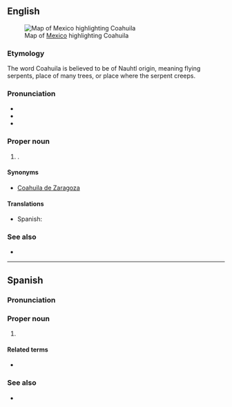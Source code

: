 ==English==
[[File:Mexico map, MX-COA.svg|thumb|Map of [[Mexico]] highlighting Coahuila]]

===Etymology===
The word Coahuila is believed to be of Nauhtl origin, meaning flying serpents, place of many trees, or place where the serpent creeps.

===Pronunciation===
* {{IPA|en|/ˌkoʊəˈwiːlə/}}
* {{rhymes|en|iːlə}}
* {{hyph|en|Co|a|hui|la}}

===Proper noun===
{{en-proper noun}}

# {{place|en|state|c/Mexico}}.

====Synonyms====
* [[Coahuila de Zaragoza]]

====Translations====
{{trans-top|state of Mexico}}
* Spanish: {{t+|es|Coahuila|f}}
{{trans-mid}}
{{trans-bottom}}

===See also===
* {{pedialite}}

----

==Spanish==

===Pronunciation===
{{es-IPA}}

===Proper noun===
{{es-proper noun|f}}

# {{place|es|state|c/Mexico}}

====Related terms====
* {{l|es|coahuilense}}

===See also===
* {{pedialite|lang=es}}